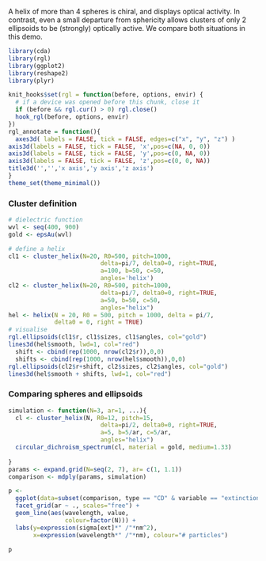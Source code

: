 A helix of more than 4 spheres is chiral, and displays optical activity. In contrast, even a small departure from sphericity allows clusters of only 2 ellipsoids to be (strongly) optically active. We compare both situations in this demo.

```r
library(cda)
library(rgl)
library(ggplot2)
library(reshape2)
library(plyr)
```
```r
knit_hooks$set(rgl = function(before, options, envir) {
  # if a device was opened before this chunk, close it
  if (before && rgl.cur() > 0) rgl.close()
  hook_rgl(before, options, envir)
})
rgl_annotate = function(){
  axes3d( labels = FALSE, tick = FALSE, edges=c("x", "y", "z") )
axis3d(labels = FALSE, tick = FALSE, 'x',pos=c(NA, 0, 0))
axis3d(labels = FALSE, tick = FALSE, 'y',pos=c(0, NA, 0))
axis3d(labels = FALSE, tick = FALSE, 'z',pos=c(0, 0, NA))
title3d('','','x axis','y axis','z axis')
}
theme_set(theme_minimal())
```

### Cluster definition
```r

# dielectric function
wvl <- seq(400, 900)
gold <- epsAu(wvl)

# define a helix
cl1 <- cluster_helix(N=20, R0=500, pitch=1000, 
                          delta=pi/7, delta0=0, right=TRUE,
                          a=100, b=50, c=50,
                          angles='helix')
cl2 <- cluster_helix(N=20, R0=500, pitch=1000, 
                          delta=pi/7, delta0=0, right=TRUE,
                          a=50, b=50, c=50,
                          angles="helix")
hel <- helix(N = 20, R0 = 500, pitch = 1000, delta = pi/7, 
             delta0 = 0, right = TRUE)
# visualise
rgl.ellipsoids(cl1$r, cl1$sizes, cl1$angles, col="gold")
lines3d(hel$smooth, lwd=1, col="red")
  shift <- cbind(rep(1000, nrow(cl2$r)),0,0)
  shifts <- cbind(rep(1000, nrow(hel$smooth)),0,0)
rgl.ellipsoids(cl2$r+shift, cl2$sizes, cl2$angles, col="gold")
lines3d(hel$smooth + shifts, lwd=1, col="red")
```


### Comparing spheres and ellipsoids

```r
  
simulation <- function(N=3, ar=1, ...){
  cl <- cluster_helix(N, R0=12, pitch=15, 
                          delta=pi/2, delta0=0, right=TRUE,
                          a=5, b=5/ar, c=5/ar,
                          angles="helix")
  circular_dichroism_spectrum(cl, material = gold, medium=1.33)
  
}
params <- expand.grid(N=seq(2, 7), ar= c(1, 1.1))
comparison <- mdply(params, simulation)

p <- 
  ggplot(data=subset(comparison, type == "CD" & variable == "extinction")) + 
  facet_grid(ar ~ ., scales="free") +
  geom_line(aes(wavelength, value, 
                colour=factor(N))) +
  labs(y=expression(sigma[ext]*" /"*nm^2),
       x=expression(wavelength*" /"*nm), colour="# particles") 

p
```